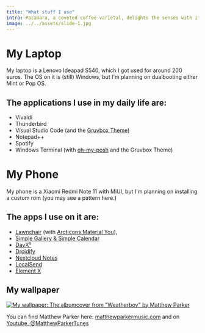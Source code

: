 ```yaml
---
title: "What stuff I use"
intro: Pacamara, a coveted coffee varietal, delights the senses with its exceptional flavor profile. 
image: ../../assets/slide-1.jpg
---
```

# My Laptop
My laptop is a Lenovo Ideapad S540, which I got used for around 200 euros.
The OS on it is (still) Windows, but I'm planning on dualbooting either Mint or Pop OS.

## The applications I use in my daily life are:
- Vivaldi
- Thunderbird
- Visual Studio Code (and the [Gruvbox Theme](https://vscodethemes.com/e/jdinhlife.gruvbox/gruvbox-dark-hard?language=javascript))
- Notepad++
- Spotify
- Windows Terminal (with [oh-my-posh](https://ohmyposh.dev/) and the Gruvbox Theme)

# My Phone
My phone is a Xiaomi Redmi Note 11 with MiUI, but I'm planning on installing a custom rom (you may see a pattern here.)

## The apps I use on it are:
- [Lawnchair](https://lawnchair.app/) (with [Arcticons Material You](https://f-droid.org/packages/com.donnnno.arcticons.you/)),
- [Simple Gallery & Simple Calendar](https://www.simplemobiletools.com/)
- [DavX⁵](https://www.davx5.com/)
- [Droidify](https://f-droid.org/packages/com.looker.droidify/)
- [Nextcloud Notes](https://f-droid.org/de/packages/it.niedermann.owncloud.notes/)
- [LocalSend](https://localsend.org/)
- [Element X](https://element.io/labs/element-x)

## My wallpaper
[![My wallpaper: The albumcover from "Weatherboy" by Matthew Parker](https://wsrv.nl/?url=darkshark.shx.gg/6tcUCJnl8.png&format=webp&h=900)](https://darkshark.shx.gg/6tcUCJnl8.png)

You can find Matthew Parker here: [matthewparkermusic.com](https://matthewparkermusic.com) and on [Youtube, @MatthewParkerTunes](https://www.youtube.com/@MatthewParkerTunes)
